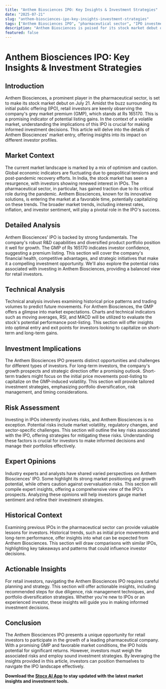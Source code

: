 ```yaml
---
title: "Anthem Biosciences IPO: Key Insights & Investment Strategies"
date: "2025-07-21"
slug: "anthem-biosciences-ipo-key-insights-investment-strategies"
tags: ["Anthem Biosciences IPO", "pharmaceutical sector", "IPO investment", "stock market analysis", "investment strategies", "market trends", "retail investors", "grey market premium", "technical analysis", "risk management"]
description: "Anthem Biosciences is poised for its stock market debut on July 21, capturing significant attention due to its grey market premium (GMP) of Rs 165170, suggesting substantial listing gains. This article provides a thorough analysis of the IPO's potential, market context, technical indicators, and investment implications for retail investors. We'll explore the broader financial landscape, dissect expert insights, and offer actionable strategies. Whether you're a seasoned investor or new to IPOs, this guide equips you with the knowledge to navigate the Anthem Biosciences opportunity effectively."
featured: false
---
```


# Anthem Biosciences IPO: Key Insights & Investment Strategies

## Introduction

Anthem Biosciences, a prominent player in the pharmaceutical sector, is set to make its stock market debut on July 21. Amidst the buzz surrounding its initial public offering (IPO), retail investors are keenly observing the company's grey market premium (GMP), which stands at Rs 165170. This is a promising indicator of potential listing gains. In the context of a volatile market, understanding the implications of this IPO is crucial for making informed investment decisions. This article will delve into the details of Anthem Biosciences' market entry, offering insights into its impact on different investor profiles.

## Market Context

The current market landscape is marked by a mix of optimism and caution. Global economic indicators are fluctuating due to geopolitical tensions and post-pandemic recovery efforts. In India, the stock market has seen a resurgence, with investors showing renewed interest in IPOs. The pharmaceutical sector, in particular, has gained traction due to its critical role during the pandemic. Anthem Biosciences, known for its innovative solutions, is entering the market at a favorable time, potentially capitalizing on these trends. The broader market trends, including interest rates, inflation, and investor sentiment, will play a pivotal role in the IPO's success.

## Detailed Analysis

Anthem Biosciences' IPO is backed by strong fundamentals. The company's robust R&D capabilities and diversified product portfolio position it well for growth. The GMP of Rs 165170 indicates investor confidence, suggesting a premium listing. This section will cover the company's financial health, competitive advantages, and strategic initiatives that make it a compelling investment opportunity. We'll also explore the potential risks associated with investing in Anthem Biosciences, providing a balanced view for retail investors.

## Technical Analysis

Technical analysis involves examining historical price patterns and trading volumes to predict future movements. For Anthem Biosciences, the GMP offers a glimpse into market expectations. Charts and technical indicators such as moving averages, RSI, and MACD will be utilized to evaluate the stock's potential performance post-listing. This section will offer insights into optimal entry and exit points for investors looking to capitalize on short-term and long-term gains.

## Investment Implications

The Anthem Biosciences IPO presents distinct opportunities and challenges for different types of investors. For long-term investors, the company's growth prospects and strategic direction offer a promising outlook. Short-term traders might focus on the initial price movements post-listing to capitalize on the GMP-induced volatility. This section will provide tailored investment strategies, emphasizing portfolio diversification, risk management, and timing considerations.

## Risk Assessment

Investing in IPOs inherently involves risks, and Anthem Biosciences is no exception. Potential risks include market volatility, regulatory changes, and sector-specific challenges. This section will outline the key risks associated with the IPO, offering strategies for mitigating these risks. Understanding these factors is crucial for investors to make informed decisions and manage their portfolios effectively.

## Expert Opinions

Industry experts and analysts have shared varied perspectives on Anthem Biosciences' IPO. Some highlight its strong market positioning and growth potential, while others caution against overvaluation risks. This section will compile expert insights, offering a comprehensive view of the IPO's prospects. Analyzing these opinions will help investors gauge market sentiment and refine their investment strategies.

## Historical Context

Examining previous IPOs in the pharmaceutical sector can provide valuable lessons for investors. Historical trends, such as initial price movements and long-term performance, offer insights into what can be expected from Anthem Biosciences. This section will draw comparisons with similar IPOs, highlighting key takeaways and patterns that could influence investor decisions.

## Actionable Insights

For retail investors, navigating the Anthem Biosciences IPO requires careful planning and strategy. This section will offer actionable insights, including recommended steps for due diligence, risk management techniques, and portfolio diversification strategies. Whether you're new to IPOs or an experienced investor, these insights will guide you in making informed investment decisions.

## Conclusion

The Anthem Biosciences IPO presents a unique opportunity for retail investors to participate in the growth of a leading pharmaceutical company. With a promising GMP and favorable market conditions, the IPO holds potential for significant returns. However, investors must weigh the associated risks and employ sound investment strategies. By leveraging the insights provided in this article, investors can position themselves to navigate the IPO landscape effectively.

**Download the [Stocx AI App](https://stocx.co) to stay updated with the latest market insights and investment tools.**
